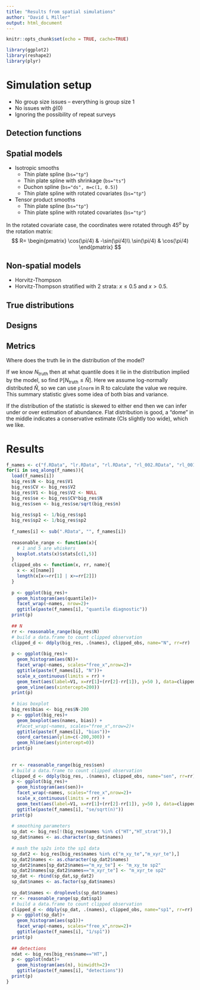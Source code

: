 ```yaml
---
title: "Results from spatial simulations"
author: "David L Miller"
output: html_document
---
```


```r
knitr::opts_chunk$set(echo = TRUE, cache=TRUE)
```

```r
library(ggplot2)
library(reshape2)
library(plyr)
```

# Simulation setup

- No group size issues -- everything is group size 1
- No issues with $\hat{g}(0)$
- Ignoring the possibility of repeat surveys


## Detection functions

## Spatial models

- Isotropic smooths
  - Thin plate spline (`bs="tp"`)
  - Thin plate spline with shrinkage (`bs="ts"`)
  - Duchon spline (`bs="ds", m=c(1, 0.5)`)
  - Thin plate spline with rotated covariates (`bs="tp"`)
- Tensor product smooths
  - Thin plate spline (`bs="tp"`)
  - Thin plate spline with rotated covariates (`bs="tp"`)

In the rotated covariate case, the coordinates were rotated through 45$^o$ by the rotation matrix:
$$
R= \begin{pmatrix}
   \cos(\pi/4) & -\sin(\pi/4)\\
   \sin(\pi/4) & \cos(\pi/4)
   \end{pmatrix}
$$

## Non-spatial models

- Horvitz-Thompson
- Horvitz-Thompson stratified with 2 strata: $x\leq 0.5$ and $x>0.5$.

## True distributions


## Designs


## Metrics

Where does the truth lie in the distribution of the model?

If we know $N_\text{truth}$ then at what quantile does it lie in the distribution implied by the model, so find $\mathbb{P}[N_\text{truth} \leq \hat{N}]$. Here we assume log-normally distributed $\hat{N}$, so we can use `plnorm` in R to calculate the value we require. This summary statistic gives some idea of both bias and variance.

If the distribution of the statistic is skewed to either end then we can infer under or over estimation of abundance. Flat distribution is good, a "dome" in the middle indicates a conservative estimate (CIs slightly too wide), which we like.

# Results

```r
f_names <- c("f.RData", "lr.RData", "rl.RData", "rl_002.RData", "rl_001.RData")
for(i in seq_along(f_names)){
  load(f_names[i])
  big_res$N <- big_res$V1
  big_res$CV <- big_res$V2
  big_res$V1 <- big_res$V2 <- NULL
  big_res$se <- big_res$CV*big_res$N
  big_res$sen <- big_res$se/sqrt(big_res$n)
  
  big_res$sp1 <- 1/big_res$sp1
  big_res$sp2 <- 1/big_res$sp2
  
  f_names[i] <- sub(".RData", "", f_names[i])
  
  reasonable_range <- function(x){
    # 1 and 5 are whiskers
    boxplot.stats(x)$stats[c(1,5)]
  }
  clipped_obs <- function(x, rr, name){
    x <- x[[name]]
    length(x[x<=rr[1] | x>=rr[2]])
  }
  
  p <- ggplot(big_res)+
    geom_histogram(aes(quantile))+
    facet_wrap(~names, nrow=2)+
    ggtitle(paste(f_names[i], "quantile diagnostic"))
  print(p) 
  
  ## N
  rr <- reasonable_range(big_res$N)
  # build a data.frame to count clipped observation
  clipped_d <- ddply(big_res, .(names), clipped_obs, name="N", rr=rr)
  
  p <- ggplot(big_res)+
    geom_histogram(aes(N))+
    facet_wrap(~names, scales="free_x",nrow=2)+
    ggtitle(paste(f_names[i], "N"))+
    scale_x_continuous(limits = rr) +
    geom_text(aes(label=V1, x=rr[1]+(rr[2]-rr[1]), y=50 ), data=clipped_d) +
    geom_vline(aes(xintercept=200))
  print(p) 
  
  # bias boxplot
  big_res$bias <- big_res$N-200
  p <- ggplot(big_res)+
    geom_boxplot(aes(names, bias)) +
    #facet_wrap(~names, scales="free_x",nrow=2)+
    ggtitle(paste(f_names[i], "bias"))+
    coord_cartesian(ylim=c(-200,300)) +
    geom_hline(aes(yintercept=0))
  print(p) 
  
  
  rr <- reasonable_range(big_res$sen)
  # build a data.frame to count clipped observation
  clipped_d <- ddply(big_res, .(names), clipped_obs, name="sen", rr=rr)
  p <- ggplot(big_res)+
    geom_histogram(aes(sen))+
    facet_wrap(~names, scales="free_x",nrow=2)+
    scale_x_continuous(limits = rr) +
    geom_text(aes(label=V1, x=rr[1]+(rr[2]-rr[1]), y=50 ), data=clipped_d) +
    ggtitle(paste(f_names[i], "se/sqrt(n)"))
  print(p) 
  
  # smoothing parameters
  sp_dat <- big_res[!(big_res$names %in% c("HT","HT_strat")),]
  sp_dat$names <- as.character(sp_dat$names)
  
  # mash the sp2s into the sp1 data
  sp_dat2 <- big_res[big_res$names %in% c("m_xy_te","m_xyr_te"),]
  sp_dat2$names <- as.character(sp_dat2$names)
  sp_dat2$names[sp_dat2$names=="m_xy_te"] <- "m_xy_te sp2"
  sp_dat2$names[sp_dat2$names=="m_xyr_te"] <- "m_xyr_te sp2"
  sp_dat <- rbind(sp_dat,sp_dat2)
  sp_dat$names <- as.factor(sp_dat$names)
  
  sp_dat$names <- droplevels(sp_dat$names)
  rr <- reasonable_range(sp_dat$sp1)
  # build a data.frame to count clipped observation
  clipped_d <- ddply(sp_dat, .(names), clipped_obs, name="sp1", rr=rr)
  p <- ggplot(sp_dat)+
    geom_histogram(aes(sp1))+
    facet_wrap(~names, scales="free_x",nrow=2)+
    ggtitle(paste(f_names[i], "1/sp1"))
  print(p) 
  
  ## detections
  ndat <- big_res[big_res$name=="HT",]
  p <- ggplot(ndat)+
    geom_histogram(aes(n), binwidth=2)+
    ggtitle(paste(f_names[i], "detections"))
  print(p) 
}
```





